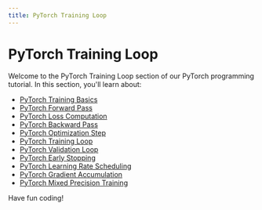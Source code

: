 ```yaml
---
title: PyTorch Training Loop
---
```


# PyTorch Training Loop

Welcome to the PyTorch Training Loop section of our PyTorch programming tutorial. In this section, you'll learn about:

- [PyTorch Training Basics](./0-pytorch-training-basics.mdx)
- [PyTorch Forward Pass](./1-pytorch-forward-pass.mdx)
- [PyTorch Loss Computation](./2-pytorch-loss-computation.mdx)
- [PyTorch Backward Pass](./3-pytorch-backward-pass.mdx)
- [PyTorch Optimization Step](./4-pytorch-optimization-step.mdx)
- [PyTorch Training Loop](./5-pytorch-training-loop.mdx)
- [PyTorch Validation Loop](./6-pytorch-validation-loop.mdx)
- [PyTorch Early Stopping](./7-pytorch-early-stopping.mdx)
- [PyTorch Learning Rate Scheduling](./8-pytorch-learning-rate-scheduling.mdx)
- [PyTorch Gradient Accumulation](./9-pytorch-gradient-accumulation.mdx)
- [PyTorch Mixed Precision Training](./10-pytorch-mixed-precision-training.mdx)

Have fun coding!
